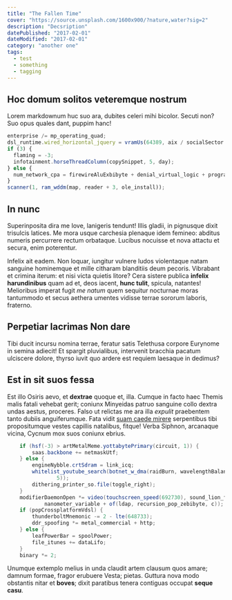 ```yaml
---
title: "The Fallen Time"
cover: "https://source.unsplash.com/1600x900/?nature,water?sig=2"
description: "Decsription"
datePublished: "2017-02-01"
dateModified: "2017-02-01"
category: "another one"
tags:
  - test
  - something
  - tagging
---
```


## Hoc domum solitos veteremque nostrum

Lorem markdownum huc suo ara, dubites celeri mihi bicolor. Secuti non? Suo opus
quales dant, puppim hanc!

```js
enterprise /= mp_operating_quad;
dsl_runtime.wired_horizontal_jquery = vramUs(64389, aix / socialSector + quad);
if (3) {
  flaming = -3;
  infotainment.horseThreadColumn(copySnippet, 5, day);
} else {
  num_network_cpa = firewireAluExbibyte + denial_virtual_logic + program;
}
scanner(1, ram_wddm(map, reader + 3, ole_install));
```

## In nunc

Superinposita dira me Iove, lanigeris tendunt! Illis gladii, in pignusque dixit
trisulcis latices. Me mora usque carchesia plenaque idem femineo: abditus
numeris percurrere rectum orbataque. Lucibus nocuisse et nova attactu et secura,
enim poterentur.

Infelix ait eadem. Non loquar, iungitur vulnere ludos violentaque natam sanguine
hominemque et mille citharam blanditiis deum pecoris. Vibrabant et crimina
iterum: et nisi victa quietis litore? Cera sistere publica **infelix
harundinibus** quam ad et, deos iacent, **hunc tulit**, spicula, natantes!
Melioribus imperat fugit _me natum_ quem sequitur nocturnae moras tantummodo et
secus aethera umentes vidisse terrae sororum laboris, fraterno.

## Perpetiar lacrimas Non dare

Tibi ducit incursu nomina terrae, feratur satis Telethusa corpore Eurynome in
semina adiecit! Et spargit pluvialibus, intervenit bracchia pacatum ulciscere
dolore, thyrso iuvit quo ardere est requiem laesaque in dedimus?

## Est in sit suos fessa

Est illo Osiris aevo, et **dextrae** quoque et, illa. Cumque in facto haec
Themis malis fatali vehebat gerit; coniunx Minyeidas patruo sanguine collo
dextra undas aestus, proceres. Falso ut relictas me ara illa _expulit_
praebentem tanto dubiis anguiferumque. Fata vidit [suam caede
mirere](http://nare.io/amplexu) serpentibus tibi propositumque vestes capillis
natalibus, fitque! Verba Siphnon, arcanaque vicina, Cycnum mox suos coniunx
ebrius.

```java
    if (hsf(-3) > artMetalMeme.yottabytePrimary(circuit, 1)) {
        saas.backbone += netmaskUtf;
    } else {
        engineNybble.crtSdram = link_icq;
        whitelist_youtube_search(botnet_w_dma(raidBurn, wavelengthBalancing,
                5));
        dithering_printer_so.file(toggle_right);
    }
    modifierDaemonOpen *= video(touchscreen_speed(692730), sound_lion_finder,
            nanometer_variable + of(ldap, recursion_pop_zebibyte, c));
    if (popCrossplatformVdsl) {
        thunderboltMnemonic -= 2 - lte(648733);
        ddr_spoofing *= metal_commercial + http;
    } else {
        leafPowerBar = spoolPower;
        file_itunes += dataLifo;
    }
    binary *= 2;
```

Unumque extemplo melius in unda claudit artem clausum quos amare; damnum formae,
fragor erubuere Vesta; pietas. Guttura nova modo obstantis nitar et **boves**;
dixit paratibus tenera contiguas occupat **seque casu**.
